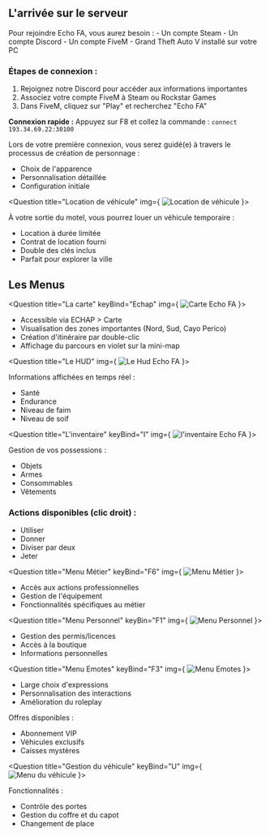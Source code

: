 ## L'arrivée sur le serveur

<Question title="Comment rejoindre Echo FA ?">
Pour rejoindre Echo FA, vous aurez besoin :
- Un compte Steam
- Un compte Discord
- Un compte FiveM
- Grand Theft Auto V installé sur votre PC

### Étapes de connexion :

1. Rejoignez notre Discord pour accéder aux informations importantes
2. Associez votre compte FiveM à Steam ou Rockstar Games
3. Dans FiveM, cliquez sur "Play" et recherchez "Echo FA"

**Connexion rapide :** 
Appuyez sur F8 et collez la commande :
<code>connect 193.34.69.22:30100</code>
</Question>


<Question title="Création du personnage">

Lors de votre première connexion, vous serez guidé(e) à travers le processus de création de personnage :
- Choix de l'apparence
- Personnalisation détaillée
- Configuration initiale
</Question>

<Question title="Location de véhicule" img={
<Image 
  src="/img/faq/Menu_vehicule.png"
  alt="Location de véhicule"
  width={276}
  height={406}
/>
}>

À votre sortie du motel, vous pourrez louer un véhicule temporaire :
- Location à durée limitée
- Contrat de location fourni
- Double des clés inclus
- Parfait pour explorer la ville
</Question>

## Les Menus

<Question title="La carte" keyBind="Echap" img={
<Image 
  src="/img/faq/La_carte.png"
  alt="Carte Echo FA"
  width={337}
  height={698}
/>
}>

- Accessible via ECHAP > Carte
- Visualisation des zones importantes (Nord, Sud, Cayo Perico)
- Création d'itinéraire par double-clic
- Affichage du parcours en violet sur la mini-map
</Question>

<Question title="Le HUD" img={
<Image 
  src="/img/faq/Le_hud.png"
  alt="Le Hud Echo FA"
  width={365}
  height={168}
/>
}>

Informations affichées en temps réel :
- Santé
- Endurance
- Niveau de faim
- Niveau de soif
</Question>

<Question title="L'inventaire" keyBind="I" img={
<Image 
  src="/img/faq/Linventaire.png"
  alt="l'inventaire Echo FA"
  width={727}
  height={755}
/>
}>

Gestion de vos possessions :
- Objets
- Armes
- Consommables
- Vêtements

### Actions disponibles (clic droit) :
- Utiliser
- Donner
- Diviser par deux
- Jeter
</Question>

<Question title="Menu Métier" keyBind="F6" img={
<Image 
  src="/img/faq/menu_metier-1.png"
  alt="Menu Métier"
  width={400}
  height={612}
/>
}>

- Accès aux actions professionnelles
- Gestion de l'équipement
- Fonctionnalités spécifiques au métier
</Question>

<Question title="Menu Personnel" keyBin="F1" img={
<Image 
  src="/img/faq/Menu_personnel.png"
  alt="Menu Personnel"
  width={410}
  height={180}
/>
}>

- Gestion des permis/licences
- Accès à la boutique
- Informations personnelles
</Question>

<Question title="Menu Emotes" keyBind="F3" img={
<Image 
  src="/img/faq/Menu_emotes.png"
  alt="Menu Emotes"
  width={636}
  height={655}
/>
}>


- Large choix d'expressions
- Personnalisation des interactions
- Amélioration du roleplay
</Question>

<Question title="Boutique Echo FA" keyBind="F1">

Offres disponibles :
- Abonnement VIP
- Véhicules exclusifs
- Caisses mystères
</Question>

<Question title="Gestion du véhicule" keyBind="U" img={
<Image 
  src="/img/faq/Menu_vehicule.png"
  alt="Menu du véhicule"
  width={276}
  height={406}
/>
}>

Fonctionnalités :
- Contrôle des portes
- Gestion du coffre et du capot
- Changement de place
</Question>